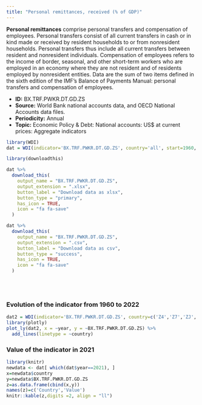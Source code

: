 ```yaml
---
title: "Personal remittances, received (% of GDP)"
---
```



**Personal remittances** comprise personal transfers and compensation of employees. Personal transfers consist of all current transfers in cash or in kind made or received by resident households to or from nonresident households. Personal transfers thus include all current transfers between resident and nonresident individuals. Compensation of employees refers to the income of border, seasonal, and other short-term workers who are employed in an economy where they are not resident and of residents employed by nonresident entities. Data are the sum of two items defined in the sixth edition of the IMF's Balance of Payments Manual: personal transfers and compensation of employees.



* **ID:** BX.TRF.PWKR.DT.GD.ZS
* **Source:** World Bank national accounts data, and OECD National Accounts data files.
* **Periodicity:** Annual
* **Topic:** Economic Policy & Debt: National accounts: US$ at current prices: Aggregate indicators

```r
library(WDI)
dat = WDI(indicator='BX.TRF.PWKR.DT.GD.ZS', country='all', start=1960, end=2022)

library(downloadthis)

dat %>%
  download_this(
    output_name = "BX.TRF.PWKR.DT.GD.ZS",
    output_extension = ".xlsx",
    button_label = "Download data as xlsx",
    button_type = "primary",
    has_icon = TRUE,
    icon = "fa fa-save"
  )

dat %>%
  download_this(
    output_name = "BX.TRF.PWKR.DT.GD.ZS",
    output_extension = ".csv",
    button_label = "Download data as csv",
    button_type = "success",
    has_icon = TRUE,
    icon = "fa fa-save"
  )
```



<br>
<br>





### Evolution of the indicator from 1960 to 2022



```r
dat2 = WDI(indicator='BX.TRF.PWKR.DT.GD.ZS', country=c('Z4','Z7','ZJ','ZQ','XU','8S','ZG'), start=1960, end=2022)
library(plotly)
plot_ly(dat2, x = ~year, y = ~BX.TRF.PWKR.DT.GD.ZS) %>%
  add_lines(linetype = ~country)
```

### Value of the indicator in 2021


```r
library(knitr)
newdata <- dat[ which(dat$year==2021), ]
x=newdata$country
y=newdata$BX.TRF.PWKR.DT.GD.ZS
z=as.data.frame(cbind(x,y))
names(z)=c('Country','Value')
knitr::kable(z,digits =2, align = "ll")
```